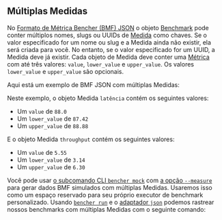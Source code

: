 
## Múltiplas Medidas

No [Formato de Métrica Bencher (BMF) JSON][bmf]
o objeto [Benchmark][benchmark] pode conter múltiplos nomes, slugs ou UUIDs de [Medida][measure] como chaves.
Se o valor especificado for um nome ou slug e a Medida ainda não existir, ela será criada para você.
No entanto, se o valor especificado for um UUID, a Medida deve já existir.
Cada objeto de Medida deve conter uma [Métrica][metric] com até três valores:
`value`, `lower_value` e `upper_value`.
Os valores `lower_value` e `upper_value` são opcionais.

Aqui está um exemplo de BMF JSON com múltiplas Medidas:

<BmfMultiExample />

Neste exemplo, o objeto Medida `latência` contém os seguintes valores:

- Um `value` de `88.0`
- Um `lower_value` de `87.42`
- Um `upper_value` de `88.88`

E o objeto Medida `throughput` contém os seguintes valores:

- Um `value` de `5.55`
- Um `lower_value` de `3.14`
- Um `upper_value` de `6.30`

Você pode usar [o subcomando CLI `bencher mock`][bencher mock]
com [a opção `--measure`][measure option]
para gerar dados BMF simulados com múltiplas Medidas.
Usaremos isso como um espaço reservado para seu próprio executor de benchmark personalizado.
Usando <code><a href="/pt/docs/explanation/bencher-run/">bencher run</a></code>
e o [adaptador `json`][json adapter]
podemos rastrear nossos benchmarks com múltiplas Medidas com o seguinte comando:

<RunCmdMultiExample />

[bmf]: /pt/docs/reference/bencher-metric-format/
[benchmark]: /pt/docs/explanation/benchmarking/#benchmark
[measure]: /pt/docs/explanation/benchmarking/#measure
[metric]: /pt/docs/explanation/benchmarking/#metric
[bencher mock]: /pt/docs/reference/bencher-metric-format/#bencher-mock
[measure option]: /pt/docs/reference/bencher-metric-format/#--measure-measure
[json adapter]: /pt/docs/explanation/adapters/#-json
